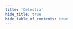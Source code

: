 ```yaml
---
title: 'Celestia'
hide_title: true
hide_table_of_contents: true
---
```



<ChainLayout>
  <ChainHero
    name="Celestia"
    iconUrl="img/celestia-icon.svg"
    scope="mainnet"
    chainId="celestia"
    nodeVersion="v3.8.1"
    token="TIA"
    stakeUrl="https://wallet.keplr.app/?modal=staking[STAKE_URL]chain=celestia[STAKE_URL]validator_address=celestiavaloper139mu0a0ucz0gmrkavm5wjar2lpx7yvxq3e25e5[STAKE_URL]step_id=3[STAKE_URL]action_id=stake"
    restakeUrl="https://restake.app/celestia/celestiavaloper139mu0a0ucz0gmrkavm5wjar2lpx7yvxq3e25e5"
    websiteUrl="https://celestia.org/"
    githubUrl="https://github.com/celestiaorg/celestia-app"
    xUrl="https://twitter.com/CelestiaOrg"
    discordUrl="https://discord.gg/celestiacommunity"
  />

<ProductLinks explorerUrl="https://celestiahub.org/explorer" appUrl="https://celestiahub.org" appImageUrl="img/products/celestia-community-app.png" />

<ToolsGrid chainName="celestia" />

</ChainLayout>
